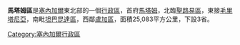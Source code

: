 {{Infobox settlement
<!-- See Template:Infobox settlement for additional fields and descriptions -->
| name                    = 馬塔姆區
| native_name             = Région de Matam
| native_name_lang        = fr
| settlement_type         = [[塞內加爾行政區劃|行政區]]
| image_skyline           = 
| image_alt               = 
| image_caption           = 
| image_flag              = 
| flag_alt                = 
| image_seal              =
| seal_alt                = 
| image_shield            = 
| shield_alt              = 
| nickname                = 
| motto                   = 
| image_map               = Senegal Matam locator map.svg
| map_alt                 =
| map_caption             = 
| image_map1              = Matam departments big print.png
| map_alt1                = 
| map_caption1            = 
| pushpin_map             = <!-- Senegal -->
| pushpin_label_position  = 
| pushpin_map_alt         = 
| pushpin_map_caption     = 
| latd  = 15 |latm = 06 |latNS  = N
| longd = 13|longm = 38|longEW = W
| coor_pinpoint           = 
| coordinates_type        = region:SN_type:adm1st
| coordinates_display     = inline,title
| coordinates_footnotes   = 
| subdivision_type        = 國家
| subdivision_name        = {{flag|Senegal}}
| established_title       = 
| established_date        = 
| parts_type              = 
| p1                      = 
| p2                      = 
| p3                      = 
| p4                      = 
| founder                 = 
| named_for               = 
| seat_type               = 首府
| seat                    = 馬塔姆
| government_footnotes    = 
| leader_party            =
| leader_title            = 
| leader_name             = 
| unit_pref               = Metric<!-- or US or UK -->
| area_footnotes          = 
| area_total_km2          = 25083
| area_note               = 
| elevation_footnotes     = 
| elevation_m             = 
| population_footnotes    =
| population_total        = 423041
| population_as_of        = 
| population_rank         = 
| population_density_km2  = auto
| population_density_rank = 
| population_demonym      = 
| population_note         = 
| timezone                = [[格林威治時間|格林威治時間]]
| utc_offset              = +0
| postal_code_type        = 
| postal_code             = 
| area_code_type          = 
| area_code               = 
| website                 = 
| footnotes               =
}}

'''馬塔姆區'''是[[塞內加爾|塞內加爾]]東北部的一個[[行政區|行政區]]，首府[[馬塔姆|馬塔姆]]，北臨[[聖路易區|聖路易區]]，東接[[毛里塔尼亞|毛里塔尼亞]]，南毗[[坦巴昆達區|坦巴昆達區]]，西鄰[[盧加區_(塞內加爾)|盧加區]]，面積25,083平方公里，下設3省。

[[Category:塞內加爾行政區|Category:塞內加爾行政區]]
{{塞内加尔行政区}}
{{Senegal-stub}}